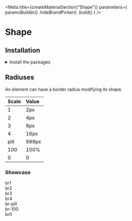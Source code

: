 
<Meta
    title={createMaterialSection("Shape")}
    parameters={
        paramsBuilder()
            .hideBrandPicker()
            .build()
    }
/>

<Anchor storyId="materials-shape--radiuses" />

# Shape

## Installation

<details><summary >Install the packages</summary>

Install from <a href={INSTALLATION_PAGE}>the React bundle</a> or as a single package:

```bash
npm install @orbit-ui/css-normalize @orbit-ui/tachyons @orbit-ui/foundation
```

</details>

## Radiuses

An element can have a border radius modifying its shape.

| Scale | Value |
| :---- | :---- |
| 1     | 2px   |
| 2     | 4px   |
| 3     | 8px  |
| 4     | 16px  |
| pill  | 999px |
| 100   | 100%  |
| 0     | 0     |

### Showcase

<Preview>
    <Story name="radiuses">
        <div className="flex items-end mt8">
            <div className="mr5 flex flex-column">
                <div className="w13 h13 br1 overflow-hidden bg-cloud-200" alt="Astronaut floating in space" />
                <span className="dib mt1">br1</span>
            </div>
            <div className="mr5 flex flex-column">
                <div className="w13 h13 br2 overflow-hidden bg-cloud-200" alt="Astronaut floating in space" />
                <span className="dib mt1">br2</span>
            </div>
            <div className="mr5 flex flex-column">
                <div className="w13 h13 br3 overflow-hidden bg-cloud-200" alt="Astronaut floating in space" />
                <span className="dib mt1">br3</span>
            </div>
            <div className="mr5 flex flex-column">
                <div className="w13 h13 br4 overflow-hidden bg-cloud-200" alt="Astronaut floating in space" />
                <span className="dib mt1">br4</span>
            </div>
            <div className="mr5 flex flex-column">
                <div className="w13 h8 br-pill overflow-hidden bg-cloud-200" alt="Astronaut floating in space" />
                <span className="dib mt1">br-pill</span>
            </div>
            <div className="mr5 flex flex-column">
                <div className="w13 h13 br-100 overflow-hidden bg-cloud-200" alt="Astronaut floating in space" />
                <span className="dib mt1">br-100</span>
            </div>
            <div className="mr5 flex flex-column">
                <div className="w13 h13 br0 overflow-hidden bg-cloud-200" alt="Astronaut floating in space" />
                <span className="dib mt1">br0</span>
            </div>
        </div>
    </Story>
</Preview>
